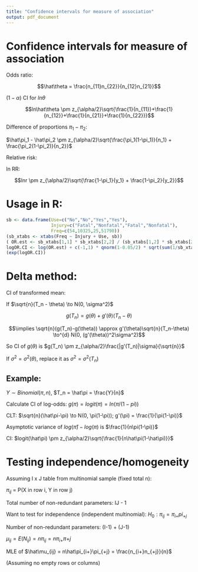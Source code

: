 ```yaml
---
title: "Confidence intervals for measure of association"
output: pdf_document
---
```


# Confidence intervals for measure of association

Odds ratio:

$$\hat\theta = \frac{n_{11}n_{22}}{n_{12}n_{21}}$$

$(1-\alpha)$ CI for $ln\theta$

$$ln\hat\theta \pm z_{\alpha/2}\sqrt{\frac{1}{n_{11}}+\frac{1}{n_{12}}+\frac{1}{n_{21}}+\frac{1}{n_{22}}}$$

Difference of proportions $\pi_1 - \pi_2$:

$\hat\pi_1 - \hat\pi_2 \pm z_{\alpha/2}\sqrt{\frac{\pi_1(1-\pi_1)}{n_1} + \frac{\pi_2(1-\pi_2)}{n_2}}$

Relative risk:

ln RR:

$$lnr \pm z_{\alpha/2}\sqrt{\frac{1-\pi_1}{y_1} + \frac{1-\pi_2}{y_2}}$$

# Usage in R:

```r
sb <- data.frame(Use=c("No","No","Yes","Yes"),
                 Injury=c("Fatal","Nonfatal","Fatal","Nonfatal"),
                 Freq=c(54,10325,25,51790))
(sb_xtabs <- xtabs(Freq ~ Injury + Use, sb))
( OR.est <- sb_xtabs[1,1] * sb_xtabs[2,2] / (sb_xtabs[1,2] * sb_xtabs[2,1]) )
logOR.CI <- log(OR.est) + c(-1,1) * qnorm(1-0.05/2) * sqrt(sum(1/sb_xtabs))
(exp(logOR.CI))

```

# Delta method:

CI of transformed mean:

If $\sqrt{n}(T_n - \theta) \to N(0, \sigma^2)$

$$g(T_n) = g(\theta) + g'(\theta)(T_n-\theta)$$

$$\implies \sqrt{n}(g(T_n)-g(\theta)) \approx g'(\theta)\sqrt{n}(T_n-\theta) \to^{d} N(0, (g'(\theta))^2\sigma^2)$$

So CI of $g(\theta)$ is $g(T_n) \pm z_{\alpha/2}\frac{|g'(T_n)|\sigma}{\sqrt{n}}$

If $\sigma^2 = \sigma^2(\theta)$, replace it as $\sigma^2 = \sigma^2(T_n)$

## Example:

$Y \sim Binomial(\pi, n)$, $T_n = \hat\pi = \frac{Y}{n}$

Calculate CI of log-odds: $g(\pi) = logit(\pi) = ln(\pi/(1-pi))$

CLT: $\sqrt{n}(\hat\pi-\pi) \to N(0, \pi(1-\pi)); g'(\pi) = \frac{1}{\pi(1-\pi)}$

Asymptotic variance of $log(\hat\pi)-log(\pi)$ is $\frac{1}{n\pi(1-\pi)}$

CI: $logit(\hat\pi) \pm z_{\alpha/2}\sqrt{\frac{1}{n\hat\pi(1-\hat\pi)}}$

# Testing independence/homogeneity

Assuming I x J table from multinomial sample (fixed total n):

$\pi_{ij}$ = P(X in row i, Y in row j)

Total number of non-redundant parameters: IJ - 1

Want to test for independence (independent multinomial): $H_0: \pi_{ij} = \pi_{i+}pi_{+j}$

Number of non-redundant parameters: (I-1) + (J-1)

$\mu_{ij} = E(N_{ij}) = n\pi_{ij} = n\pi_{i+}\pi{+j}$

MLE of $\hat\mu_{ij} = n\hat\pi_{i+}\pi_{+j} = \frac{n_{i+}n_{+j}}{n}$

(Assuming no empty rows or columns)